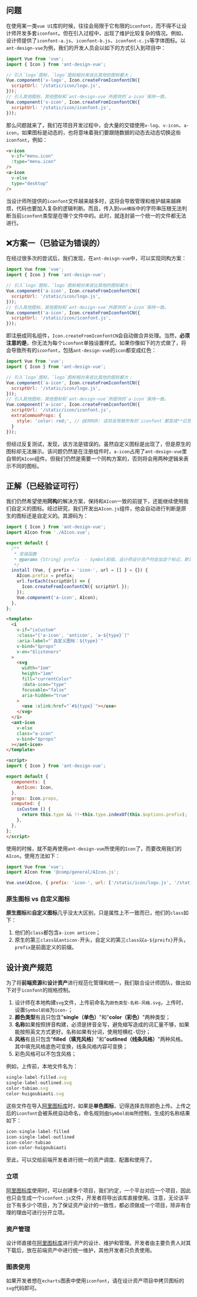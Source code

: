 
<Meta title="方案|字体图标" />

## 问题

在使用某一类`vue UI`库的时候，往往会局限于它有限的`iconfont`，而不得不让设计师开发多套`iconfont`。但在引入过程中，出现了维护比较复杂的情况。例如，设计师提供了`iconfont-a.js`、`iconfont-b.js`、`iconfont-c.js`等字体图标。以`ant-design-vue`为例，我们的开发人员会以如下的方式引入到项目中：

```javascript
import Vue from 'vue';
import { Icon } from 'ant-design-vue';

// 引入`logo`图标，`logo`图标相对来说比其他的图标都大；
Vue.component('v-logo', Icon.createFromIconfontCN({
  scriptUrl: '/static/icon/logo.js',
}));
// 引入其他图标，其他图标和`ant-design-vue`所提供的`a-icon`保持一致。
Vue.component('v-icon', Icon.createFromIconfontCN({
  scriptUrl: '/static/icon/iconfont.js',
}));
```

那么问题就来了，我们在项目开发过程中，会大量的交错使用`v-log`、`v-icon`、`a-icon`，如果图标是动态的，也将意味着我们要跟随数据的动态去动态切换这些`iconfont`，例如：

```html
<v-icon
  v-if="menu.icon"
  :type="menu.icon"
/>
<a-icon
  v-else
  type="desktop"
/>
```

当设计师所提供的`iconfont`文件越来越多时，这将会导致管理和维护越来越麻烦，代码也要加入复杂的逻辑判断。而且，传入到`vue模版`中的字符串压根无法判断当前`iconfont`类型是在哪个文件中的。此时，就连封装一个统一的文件都无法进行。

## ❌方案一（已验证为错误的）

在经过很多次的尝试后，我们发现，在`ant-deisgn-vue`中，可以实现同构方案：

```javascript
import Vue from 'vue';
import { Icon } from 'ant-design-vue';

// 引入`logo`图标，`logo`图标相对来说比其他的图标都大；
Vue.component('a-icon', Icon.createFromIconfontCN({
  scriptUrl: '/static/icon/logo.js',
}));
// 引入其他图标，其他图标和`ant-design-vue`所提供的`a-icon`保持一致。
Vue.component('a-icon', Icon.createFromIconfontCN({
  scriptUrl: '/static/icon/iconfont.js',
}));
```

即注册成同名组件，`Icon.createFromIconfontCN`会自动做合并处理。当然，**必须注意的是**，你无法为每个`iconfont`单独设置样式。如果你像如下的方式做了，将会导致所有的`iconfont`，包括`ant-design-vue`的`icon`都变成红色：

```javascript
import Vue from 'vue';
import { Icon } from 'ant-design-vue';

// 引入`logo`图标，`logo`图标相对来说比其他的图标都大；
Vue.component('a-icon', Icon.createFromIconfontCN({
  scriptUrl: '/static/icon/logo.js',
}));
// 引入其他图标，其他图标和`ant-design-vue`所提供的`a-icon`保持一致。
Vue.component('a-icon', Icon.createFromIconfontCN({
  scriptUrl: '/static/icon/iconfont.js',
  extraCommonProps: {
    style: 'color: red;', // @ERROR: 这将会导致所有的`iconfont`都变成**红色**
  }
}));
```

但经过反复测试，发现，该方法是错误的。虽然自定义图标是出现了，但是原生的图标却无法展示。该问题仍然是在注册组件时，`a-icon`占用了`ant-design-vue`里自带的`AIcon`组件。但我们仍然是需要一个同构方案的，否则将会用两种逻辑来表示不同的图标。

## 正解（已经验证可行）

我们仍然希望使用**同构**的解决方案，保持和`AIcon`一致的前提下，还能继续使用我们自定义的图标。经过研究，我们开发出`AIcon.js`组件，他会自动进行判断是原生的图标还是自定义的。其源码为：

```javascript
import { Icon } from 'ant-design-vue';
import AIcon from './AIcon.vue';

export default {
  /**
   * 安装函数
   * @params {String} prefix  - Symbol前缀，设计师设计资产时会加这个标记，默认为`icon-`
   */
  install (Vue, { prefix = 'icon-', url = [] } = {}) {
    AIcon.prefix = prefix;
    url.forEach((scriptUrl) => {
      Icon.createFromIconfontCN({ scriptUrl });
    });
    Vue.component('a-icon', AIcon);
  },
};
```

```html
<template>
  <i
    v-if="isCustom"
    :class="['a-icon', 'anticon', `a-${type}`]"
    :aria-label="`自定义图标：${type}`"
    v-bind="$props"
    v-on="$listeners"
  >
    <svg
      width="1em"
      height="1em"
      fill="currentColor"
      :data-icon="type"
      focusable="false"
      aria-hidden="true"
    >
      <use :xlink:href="`#${type}`"></use>
    </svg>
  </i>
  <ant-icon
    v-else
    class="a-icon"
    v-bind="$props"
  ></ant-icon>
</template>

<script>
import { Icon } from 'ant-design-vue';

export default {
  components: {
    AntIcon: Icon,
  },
  props: Icon.props,
  computed: {
    isCustom () {
      return this.type && !!~this.type.indexOf(this.$options.prefix);
    },
  },
};
</script>
```

使用的时候，就不能再使用`ant-design-vue`所使用的`Icon`了，而要改用我们的`AIcon`，使用方法如下：

```javascript
import Vue from 'vue';
import AIcon from '@comp/general/AIcon.js';

Vue.use(AIcon, { prefix: 'icon-', url: ['/static/icon/logo.js', '/static/icon/iconfont.js'] });
```

### 原生图标 vs 自定义图标

**原生图标**和**自定义图标**几乎没太大区别，只是属性上不一致而已，他们的`class`如下：

1. 他们的`class`都包含`a-icon anticon`；
2. 原生的第三`class`以`anticon-`开头，自定义的第三`class`以`a-${preifx}`开头，`prefix`是前面定义的前缀。

## 设计资产规范

为了将**前端资源**和**设计资产**进行规范化管理和统一，我们联合设计师团队，做出如下对于`iconfont`的规格控制。

1. 设计师在本地构建`svg`文件，上传前命名为`颜色类型-名称-风格.svg`，上传时，设置`Symbol前缀`为`icon-`；
2. **颜色类型**有且只包含"**single（单色）**"和"**color（彩色）**"两种类型；
3. **名称**如果按照拼音构建，必须是拼音全写，避免缩写造成的词汇量不够，如果能按照英文方式更好。名称如果有分词，使用短横杠`-`切分；
4. **风格**有且只包含"**filled（填充风格）**"和"**outlined（线条风格）**"两种风格。其中填充风格底色可变换，线条风格内容可变换；
5. 彩色风格可以不包含风格；

例如，上传前，本地文件名为：

```javascript
single-label-filled.svg
single-label-outlined.svg
color-tubiao.svg
color-huigoubiaoti.svg
```

这些文件在导入[阿里图标库](https://www.iconfont.cn)时，如果是**单色图标**，记得选择去除颜色上传。上传之后的`iconfont`会被系统自动命名，命名规则由`Symbol前缀`所控制，生成的名称结果如下：

```javascript
icon-single-label-filled
icon-single-label-outlined
icon-color-tubiao
icon-color-huigoubiaoti
```

至此，可以交给前端开发者进行统一的资产调度、配置和使用了。

### 立项

[阿里图标库](https://www.iconfont.cn)使用时，可以创建多个项目，我们约定，一个平台对应一个项目，因此也只会生成一个`iconfont.js`文件，开发者将导出该库直接使用。注意，无论该平台下有多少个项目，为了保证资产设计的一致性，都必须做成一个项目，除非有合理的理由可进行分开立项。

### 资产管理

设计师直接在[阿里图标库](https://www.iconfont.cn)进行资产的设计、维护和管理。开发者由主要负责人对其下载后，放在前端资产中进行统一维护，其他开发者只负责使用。

### 图表使用

如果开发者想在`echarts`图表中使用`iconfont`，请在设计资产项目中拷贝图标的`svg`代码即可。
